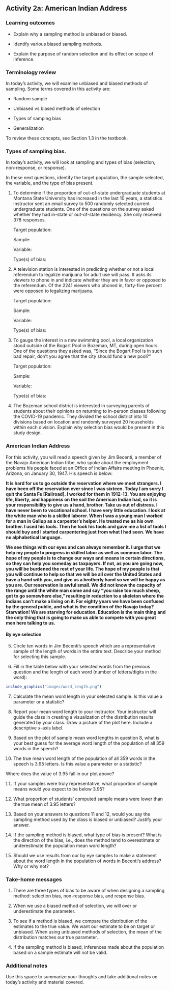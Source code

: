 ## Activity 2a: American Indian Address

\setstretch{1}

### Learning outcomes

* Explain why a sampling method is unbiased or biased.

* Identify various biased sampling methods.

* Explain the purpose of random selection and its effect on scope of inference.

### Terminology review

In today's activity, we will examine unbiased and biased methods of sampling. Some terms covered in this activity are:


* Random sample

* Unbiased vs biased methods of selection

* Types of samping bias

* Generalization


To review these concepts, see Section 1.3 in the textbook. 


### Types of sampling bias. {-}

In today's activity, we will look at sampling and types of bias (selection, non-response, or response).

In these next questions, identify the target population, the sample selected, the variable, and the type of bias present.

1. To determine if the proportion of out-of-state undergraduate students at Montana State University has increased in the last 10 years, a statistics instructor sent an email survey to 500 randomly selected current undergraduate students.  One of the questions on the survey asked whether they had in-state or out-of-state residency.  She only received 378 responses.
\vspace{0.25in}

    Target population: 
\vspace{0.3in}

    Sample:
\vspace{0.3in}

    Variable:
\vspace{0.3in}

    Type(s) of bias:
\vspace{0.3in}

2.  A television station is interested in predicting whether or not a local referendum to legalize marijuana for adult use will pass. It asks its viewers to phone in and indicate whether they are in favor or opposed to the referendum. Of the 2241 viewers who phoned in, forty-five percent were opposed to legalizing marijuana.
\vspace{0.1in}

    Target population: 
\vspace{0.3in}

    Sample:
\vspace{0.3in}

    Variable:
\vspace{0.3in}

    Type(s) of bias:
\vspace{0.3in}

3. To gauge the interest in a new swimming pool, a local organization stood outside of the Bogart Pool in Bozeman, MT, during open hours.  One of the questions they asked was, "Since the Bogart Pool is in such bad repair, don't you agree that the city should fund a new pool?"
\vspace{0.1in}

    Target population: 
\vspace{0.3in}

    Sample:
\vspace{0.3in}

    Variable:
\vspace{0.3in}

    Type(s) of bias:
\vspace{0.3in}

4. The Bozeman school district is interested in surveying parents of students about their opinions on returning to in-person classes following the COVID-19 pandemic.  They divided the school district into 10 divisions based on location and randomly surveyed 20 households within each division.  Explain why selection bias would be present in this study design.
\vspace{1in}


\newpage 

### American Indian Address

For this activity, you will read a speech given by Jim Becenti, a member of the Navajo American Indian tribe, who spoke about the employment problems his people faced at an Office of Indian Affairs meeting in Phoenix, Arizona, on January 30, 1947. His speech is below:

**It is hard for us to go outside the reservation where we meet strangers. I have been off the reservation ever since I was sixteen. Today I am sorry I quit the Santa Fe [Railroad]. I worked for them in 1912-13. You are enjoying life, liberty, and happiness on the soil the American Indian had, so it is your responsibility to give us a hand, brother. Take us out of distress. I have never been to vocational school. I have very little education. I look at the white man who is a skilled laborer. When I was a young man I worked for a man in Gallup as a carpenter’s helper. He treated me as his own brother. I used his tools. Then he took his tools and gave me a list of tools I should buy and I started carpentering just from what I had seen. We have no alphabetical language.**

**We see things with our eyes and can always remember it. I urge that we help my people to progress in skilled labor as well as common labor. The hope of my people is to change our ways and means in certain directions, so they can help you someday as taxpayers. If not, as you are going now, you will be burdened the rest of your life. The hope of my people is that you will continue to help so that we will be all over the United States and have a hand with you, and give us a brotherly hand so we will be happy as you are. Our reservation is awful small. We did not know the capacity of the range until the white man come and say “you raise too much sheep, got to go somewhere else,” resulting in reduction to a skeleton where the Indians can’t make a living on it. For eighty years we have been confused by the general public, and what is the condition of the Navajo today? Starvation! We are starving for education. Education is the main thing and the only thing that is going to make us able to compete with you great men here talking to us.**

#### By eye selection {-}

5. Circle ten words in Jim Becenti's speech which are a representative sample of the length of words in the entire text.  Describe your method for selecting this sample.

\vspace{0.5in}

6. Fill in the table below with your selected words from the previous question and the length of each word (number of letters/digits in the word):
\vspace{1mm}

```r
include_graphics("images/word_length.png")
```

7.  Calculate the mean word length in your selected sample.  Is this value a parameter or a statistic?   
\vspace{0.3in}

8.  Report your mean word length to your instructor.  Your instructor will guide the class in creating a visualization of the distribution results generated by your class. Draw a picture of the plot here. Include a descriptive $x$-axis label.
\vspace{1.5in}

9. Based on the plot of sample mean word lengths in question 8, what is your best guess for the average word length of the population of all 359 words in the speech? 
\vspace{0.3in}


10. The true mean word length of the population of all 359 words in the speech is 3.95 letters. Is this value a parameter or a statistic?   
\vspace{0.2in}

\rgi Where does the value of 3.95 fall in our plot above?
\vspace{0.3in}

11. If your samples were truly representative, what proportion of sample means would you expect to be below 3.95?
\vspace{0.5in}

12.  What proportion of students’ computed sample means were lower than the true mean of 3.95 letters? 
\vspace{0.5in}

13.  Based on your answers to questions 11 and 12, would you say the sampling method used by the class is biased or unbiased?  Justify your answer.  
\vspace{0.5in}

14.  If the sampling method is biased, what type of bias is present?  What is the direction of the bias, i.e., does the method tend to overestimate or underestimate the population mean word length?
\vspace{0.5in}

15.  Should we use results from our by eye samples to make a statement about the word length in the population of words in Becenti's address?  Why or why not?
\vspace{1in}

### Take-home messages

1.  There are three types of bias to be aware of when designing a sampling method: selection bias, non-response bias, and response bias.

2.	When we use a biased method of selection, we will over or underestimate the parameter.

3. To see if a method is biased, we compare the distribution of the estimates to the true value. We want our estimate to be on target or unbiased.  When using unbiased methods of selection, the mean of the distribution matches our true parameter.

4. If the sampling method is biased, inferences made about the population based on a sample estimate will not be valid. 

### Additional notes

Use this space to summarize your thoughts and take additional notes on today's activity and material covered.

\newpage